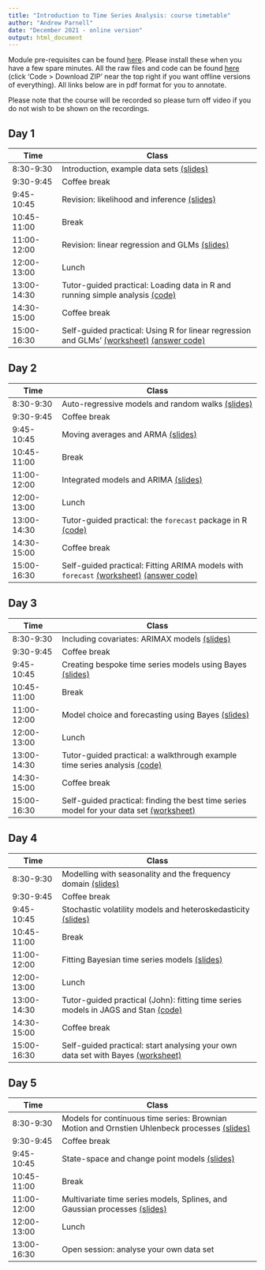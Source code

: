 ```yaml
---
title: "Introduction to Time Series Analysis: course timetable"
author: "Andrew Parnell"
date: "December 2021 - online version"
output: html_document
---
```


Module pre-requisites can be found
[here](https://andrewcparnell.github.io/IntroTSA/prerequisites.html). Please install these when you have a few spare minutes. All the raw files and code can be found [here](https://www.github.com/andrewcparnell/IntroTSA) (click 'Code > Download ZIP' near the top right if you want offline versions of everything). All links below are in pdf format for you to annotate. 

Please note that the course will be recorded so please turn off video if you do not wish to be shown on the recordings. 

## Day 1

Time  | Class
------------- | ----------------------------------------------------
8:30-9:30 | Introduction, example data sets [(slides)](https://andrewcparnell.github.io/IntroTSA/slides/day_1/class_1_intro.pdf)
9:30-9:45 | Coffee break
9:45-10:45 | Revision: likelihood and inference [(slides)](https://andrewcparnell.github.io/IntroTSA/slides/day_1/class_2_inference.pdf)
10:45-11:00 | Break 
11:00-12:00 | Revision: linear regression and GLMs [(slides)](https://andrewcparnell.github.io/IntroTSA/slides/day_1/class_3_glms.pdf)
12:00-13:00 | Lunch
13:00-14:30 | Tutor-guided practical: Loading data in R and running simple analysis [(code)](https://andrewcparnell.github.io/IntroTSA/practicals/tutor_1_R_basics.R)
14:30-15:00 | Coffee break
15:00-16:30 | Self-guided practical: Using R for linear regression and GLMs' [(worksheet)](https://andrewcparnell.github.io/IntroTSA/practicals/prac_1_example_data.pdf) [(answer code)](https://andrewcparnell.github.io/IntroTSA/practicals/prac_1_answers.R)

## Day 2

Time  | Class
------------- | ----------------------------------------------------
8:30-9:30 | Auto-regressive models and random walks [(slides)]()
9:30-9:45 | Coffee break
9:45-10:45 | Moving averages and ARMA [(slides)]()
10:45-11:00 | Break 
11:00-12:00 | Integrated models and ARIMA [(slides)]()
12:00-13:00 | Lunch
13:00-14:30 | Tutor-guided practical: the `forecast` package in R [(code)]()
14:30-15:00 | Coffee break
15:00-16:30 | Self-guided practical: Fitting ARIMA models with `forecast` [(worksheet)]() [(answer code)]()

## Day 3

Time  | Class
------------- | ----------------------------------------------------
8:30-9:30 | Including covariates: ARIMAX models [(slides)]()
9:30-9:45 | Coffee break
9:45-10:45 | Creating bespoke time series models using Bayes [(slides)]()
10:45-11:00 | Break 
11:00-12:00 | Model choice and forecasting using Bayes [(slides)]()
12:00-13:00 | Lunch
13:00-14:30 | Tutor-guided practical: a walkthrough example time series analysis [(code)]()
14:30-15:00 | Coffee break
15:00-16:30 | Self-guided practical: finding the best time series model for your data set [(worksheet)]()

## Day 4

Time  | Class
------------- | ----------------------------------------------------
8:30-9:30 | Modelling with seasonality and the frequency domain [(slides)]() 
9:30-9:45 | Coffee break
9:45-10:45 | Stochastic volatility models and heteroskedasticity [(slides)]()
10:45-11:00 | Break 
11:00-12:00 | Fitting Bayesian time series models [(slides)]()
12:00-13:00 | Lunch
13:00-14:30 | Tutor-guided practical (John): fitting time series models in JAGS and Stan [(code)]()
14:30-15:00 | Coffee break
15:00-16:30 | Self-guided practical: start analysing your own data set with Bayes [(worksheet)]()

## Day 5

Time  | Class
------------- | ----------------------------------------------------
8:30-9:30 | Models for continuous time series: Brownian Motion and Ornstien Uhlenbeck processes [(slides)]()
9:30-9:45 | Coffee break
9:45-10:45 | State-space and change point models [(slides)]()
10:45-11:00 | Break 
11:00-12:00 | Multivariate time series models, Splines, and Gaussian processes [(slides)]()
12:00-13:00 | Lunch
13:00-16:30 | Open session: analyse your own data set 
